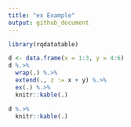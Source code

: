 ```yaml
---
title: "ex Example"
output: github_document
---
```


```r
library(rqdatatable)

d <- data.frame(x = 1:3, y = 4:6)
d %.>%
  wrap(.) %.>%
  extend(., z := x + y) %.>%
  ex(.) %.>%
  knitr::kable(.)
```

```r
d %.>%
  knitr::kable(.)
```

